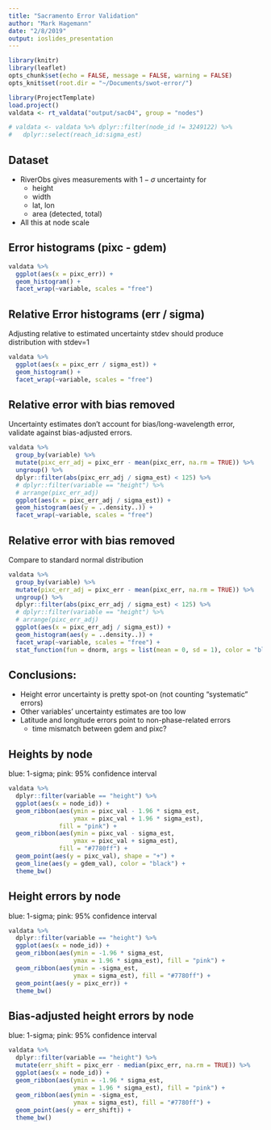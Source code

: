 ```yaml
---
title: "Sacramento Error Validation"
author: "Mark Hagemann"
date: "2/8/2019"
output: ioslides_presentation
---
```


```r
library(knitr)
library(leaflet)
opts_chunk$set(echo = FALSE, message = FALSE, warning = FALSE)
opts_knit$set(root.dir = "~/Documents/swot-error/")
```

```r
library(ProjectTemplate)
load.project()
valdata <- rt_valdata("output/sac04", group = "nodes")

# valdata <- valdata %>% dplyr::filter(node_id != 3249122) %>% 
#   dplyr::select(reach_id:sigma_est)

```


## Dataset

- RiverObs gives measurements with $1-\sigma$ uncertainty for
    - height
    - width 
    - lat, lon
    - area (detected, total)
- All this at node scale

## Error histograms (pixc - gdem)

```r
valdata %>% 
  ggplot(aes(x = pixc_err)) +
  geom_histogram() +
  facet_wrap(~variable, scales = "free")
```


## Relative Error histograms (err / sigma)

Adjusting relative to estimated uncertainty stdev should produce distribution with stdev=1

```r
valdata %>% 
  ggplot(aes(x = pixc_err / sigma_est)) +
  geom_histogram() +
  facet_wrap(~variable, scales = "free")
```

## Relative error with bias removed

Uncertainty estimates don't account for bias/long-wavelength error, validate against bias-adjusted errors. 

```r
valdata %>% 
  group_by(variable) %>% 
  mutate(pixc_err_adj = pixc_err - mean(pixc_err, na.rm = TRUE)) %>% 
  ungroup() %>% 
  dplyr::filter(abs(pixc_err_adj / sigma_est) < 125) %>% 
  # dplyr::filter(variable == "height") %>%
  # arrange(pixc_err_adj)
  ggplot(aes(x = pixc_err_adj / sigma_est)) +
  geom_histogram(aes(y = ..density..)) +
  facet_wrap(~variable, scales = "free")
```

## Relative error with bias removed

Compare to standard normal distribution

```r
valdata %>% 
  group_by(variable) %>% 
  mutate(pixc_err_adj = pixc_err - mean(pixc_err, na.rm = TRUE)) %>% 
  ungroup() %>% 
  dplyr::filter(abs(pixc_err_adj / sigma_est) < 125) %>% 
  # dplyr::filter(variable == "height") %>%
  # arrange(pixc_err_adj)
  ggplot(aes(x = pixc_err_adj / sigma_est)) +
  geom_histogram(aes(y = ..density..)) +
  facet_wrap(~variable, scales = "free") +
  stat_function(fun = dnorm, args = list(mean = 0, sd = 1), color = "blue")

```

## Conclusions:

- Height error uncertainty is pretty spot-on (not counting "systematic" errors)
- Other variables' uncertainty estimates are too low
- Latitude and longitude errors point to non-phase-related errors
    - time mismatch between gdem and pixc? 

## Heights by node

blue: 1-sigma; pink: 95% confidence interval

```r
valdata %>% 
  dplyr::filter(variable == "height") %>% 
  ggplot(aes(x = node_id)) +
  geom_ribbon(aes(ymin = pixc_val - 1.96 * sigma_est, 
                  ymax = pixc_val + 1.96 * sigma_est), 
              fill = "pink") +
  geom_ribbon(aes(ymin = pixc_val - sigma_est, 
                  ymax = pixc_val + sigma_est), 
              fill = "#7780ff") +
  geom_point(aes(y = pixc_val), shape = "+") +
  geom_line(aes(y = gdem_val), color = "black") +
  theme_bw()
```

## Height errors by node

blue: 1-sigma; pink: 95% confidence interval

```r
valdata %>% 
  dplyr::filter(variable == "height") %>% 
  ggplot(aes(x = node_id)) +
  geom_ribbon(aes(ymin = -1.96 * sigma_est, 
                  ymax = 1.96 * sigma_est), fill = "pink") +
  geom_ribbon(aes(ymin = -sigma_est, 
                  ymax = sigma_est), fill = "#7780ff") +
  geom_point(aes(y = pixc_err)) +
  theme_bw()
```

## Bias-adjusted height errors by node

blue: 1-sigma; pink: 95% confidence interval

```r

valdata %>% 
  dplyr::filter(variable == "height") %>% 
  mutate(err_shift = pixc_err - median(pixc_err, na.rm = TRUE)) %>% 
  ggplot(aes(x = node_id)) +
  geom_ribbon(aes(ymin = -1.96 * sigma_est, 
                  ymax = 1.96 * sigma_est), fill = "pink") +
  geom_ribbon(aes(ymin = -sigma_est, 
                  ymax = sigma_est), fill = "#7780ff") +
  geom_point(aes(y = err_shift)) +
  theme_bw()
```


